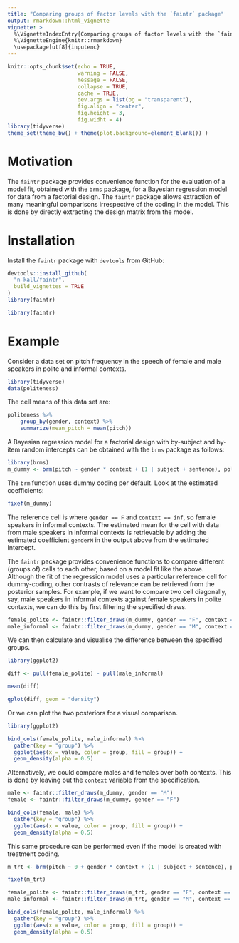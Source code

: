 ```yaml
---
title: "Comparing groups of factor levels with the `faintr` package"
output: rmarkdown::html_vignette
vignette: >
  %\VignetteIndexEntry{Comparing groups of factor levels with the `faintr` package}
  %\VignetteEngine{knitr::rmarkdown}
  \usepackage[utf8]{inputenc}
---
```


```r
knitr::opts_chunk$set(echo = TRUE,
                      warning = FALSE,
                      message = FALSE,
                      collapse = TRUE,
                      cache = TRUE,
                      dev.args = list(bg = "transparent"),
                      fig.align = "center",
                      fig.height = 3,
                      fig.widht = 4)
library(tidyverse)
theme_set(theme_bw() + theme(plot.background=element_blank()) )
```

# Motivation

The `faintr` package provides convenience function for the evaluation
of a model fit, obtained with the `brms` package, for a Bayesian
regression model for data from a factorial design. The `faintr`
package allows extraction of many meaningful comparisons irrespective
of the coding in the model. This is done by directly extracting the
design matrix from the model.

# Installation

Install the `faintr` package with `devtools` from GitHub:

```r
devtools::install_github(
  "n-kall/faintr",
  build_vignettes = TRUE
)
library(faintr)
```

```r
library(faintr)
```

# Example

Consider a data set on pitch frequency in the speech of female and
male speakers in polite and informal contexts.

```r
library(tidyverse)
data(politeness)
```

The cell means of this data set are:

```r
politeness %>%
    group_by(gender, context) %>%
    summarize(mean_pitch = mean(pitch))
```


A Bayesian regression model for a factorial design with by-subject and
by-item random intercepts can be obtained with the `brms` package as
follows:

```r
library(brms)
m_dummy <- brm(pitch ~ gender * context + (1 | subject + sentence), politeness)
```

The `brm` function uses dummy coding per default.  Look at the
estimated coefficients:

```r
fixef(m_dummy)
```

The reference cell is where `gender == F` and `context == inf`, so female
speakers in informal contexts. The estimated mean for the cell with
data from male speakers in informal contexts is retrievable by adding
the estimated coefficient `genderM` in the output above from the
estimated Intercept.

The `faintr` package provides convenience functions to compare
different (groups of) cells to each other, based on a model fit like
the above. Although the fit of the regression model uses a particular
reference cell for dummy-coding, other contrasts of relevance can be
retrieved from the posterior samples. For example, if we want to
compare two cell diagonally, say, male speakers in informal contexts
against female speakers in polite contexts, we can do this by first
filtering the specified draws.

```r
female_polite <- faintr::filter_draws(m_dummy, gender == "F", context == "pol")
male_informal <- faintr::filter_draws(m_dummy, gender == "M", context == "inf")

```

We can then calculate and visualise the difference between the specified groups.

```r
library(ggplot2)

diff <- pull(female_polite) - pull(male_informal)

mean(diff)

qplot(diff, geom = "density")

```

Or we can plot the two posteriors for a visual comparison.

```r

library(ggplot2)

bind_cols(female_polite, male_informal) %>%
  gather(key = "group") %>%
  ggplot(aes(x = value, color = group, fill = group)) +
  geom_density(alpha = 0.5)

```

Alternatively, we could compare males and females over both
contexts. This is done by leaving out the `context` variable from the
specification.

```r
male <- faintr::filter_draws(m_dummy, gender == "M")
female <- faintr::filter_draws(m_dummy, gender == "F")

bind_cols(female, male) %>%
  gather(key = "group") %>%
  ggplot(aes(x = value, color = group, fill = group)) +
  geom_density(alpha = 0.5)

```

This same procedure can be performed even if the model is created with
treatment coding.

```r
m_trt <- brm(pitch ~ 0 + gender * context + (1 | subject + sentence), politeness)
```

```r
fixef(m_trt)
```

```r
female_polite <- faintr::filter_draws(m_trt, gender == "F", context == "pol")
male_informal <- faintr::filter_draws(m_trt, gender == "M", context == "inf")

bind_cols(female_polite, male_informal) %>%
  gather(key = "group") %>%
  ggplot(aes(x = value, color = group, fill = group)) +
  geom_density(alpha = 0.5)

```
